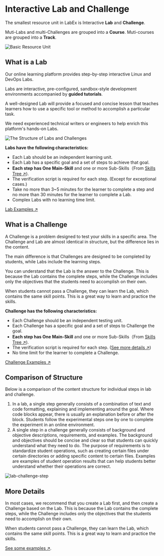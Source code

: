 # Interactive Lab and Challenge

The smallest resource unit in LabEx is Interactive **Lab** and **Challenge**.

Muti-Labs and multi-Challenges are grouped into a **Course**. Muti-courses are grouped into a **Track**.

![Basic Resource Unit](.github/assets/basic-resource-unit.png)

## What is a Lab

Our online learning platform provides step-by-step interactive Linux and DevOps Labs.

Labs are interactive, pre-configured, sandbox-style development environments accompanied by **guided tutorials**.

A well-designed Lab will provide a focused and concise lesson that teaches learners how to use a specific tool or method to accomplish a particular task.

We need experienced technical writers or engineers to help enrich this platform's hands-on Labs.

![The Structure of Labs and Challenges](.github/assets/basic-resource-structure.png)

**Labs have the following characteristics:**

- Each Lab should be an independent learning unit.
- Each Lab has a specific goal and a set of steps to achieve that goal.
- **Each step has One Main-Skill** and one or more Sub-Skills（From [Skills Tree ↗](/advanced/skill-tree)).
- The verification script is required for each step. (Except for exceptional cases.)
- Take no more than 3\~5 minutes for the learner to complete a step and no more than 30 minutes for the learner to complete a Lab.
- Complex Labs with no learning time limit.

[Lab Examples ↗](https://github.com/labex-labs/scenarios)

## What is a Challenge

A Challenge is a problem designed to test your skills in a specific area. The Challenge and Lab are almost identical in structure, but the difference lies in the content.

The main difference is that Challenges are designed to be completed by students, while Labs include the learning steps.

You can understand that the Lab is the answer to the Challenge. This is because the Lab contains the complete steps, while the Challenge includes only the objectives that the students need to accomplish on their own.

When students cannot pass a Challenge, they can learn the Lab, which contains the same skill points. This is a great way to learn and practice the skills.

**Challenge has the following characteristics:**

- Each Challenge should be an independent testing unit.
- Each Challenge has a specific goal and a set of steps to Challenge the goal.
- **Each step has One Main-Skill** and one or more Sub-Skills（From [Skills Tree ↗](/advanced/skill-tree)).
- The verification script is required for each step. ([See more details ↗](how-to-start#verify-script))
- No time limit for the learner to complete a Challenge.

[Challenge Examples ↗](https://github.com/labex-labs/scenarios)

## Comparison of Structure

Below is a comparison of the content structure for individual steps in lab and challenge.

1. In a lab, a single step generally consists of a combination of text and code formatting, explaining and implementing around the goal. Where code blocks appear, there is usually an explanation before or after the block. Students follow the experimental steps one by one to complete the experiment in an online environment.
2. A single step in a challenge generally consists of background and objective descriptions, requirements, and examples. The background and objectives should be concise and clear so that students can quickly understand what they need to do. The purpose of requirements is to standardize student operations, such as creating certain files under certain directories or adding specific content to certain files. Examples are examples of student operation results that can help students better understand whether their operations are correct.

![lab-challenge-step](.github/assets/lab-challenge-step.png)

## More Details

In most cases, we recommend that you create a Lab first, and then create a Challenge based on the Lab. This is because the Lab contains the complete steps, while the Challenge includes only the objectives that the students need to accomplish on their own.

When students cannot pass a Challenge, they can learn the Lab, which contains the same skill points. This is a great way to learn and practice the skills.

[See some examples ↗](https://github.com/labex-labs/scenarios/tree/master/python).
